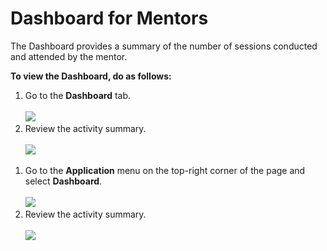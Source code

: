 
# Dashboard for Mentors

The Dashboard provides a summary of the number of sessions conducted and attended by the mentor.

**To view the Dashboard, do as follows:**

<Tabs>
<TabItem value="mentored mobile application" label="Mobile App" default>
<ol>
<li>Go to the <b>Dashboard</b> tab.
<br />
<br />
<img src={DashboardIcon} />
</li>
<li>Review the activity summary.
<br />
<br />
<img src={MentorDashboard} />
</li>
</ol>
</TabItem>
<TabItem value="mentored portal" label="Web Portal">
<ol>
<li>Go to the <b>Application</b> menu on the top-right corner of the page and select <b>Dashboard</b>.
<br />
<br />
<img src={PortalApplicationMenu} />
</li>
<li>Review the activity summary.
<br />
<br />
<img src={PortalMentorDashboard} />
</li>
</ol>
</TabItem>
</Tabs>









 

